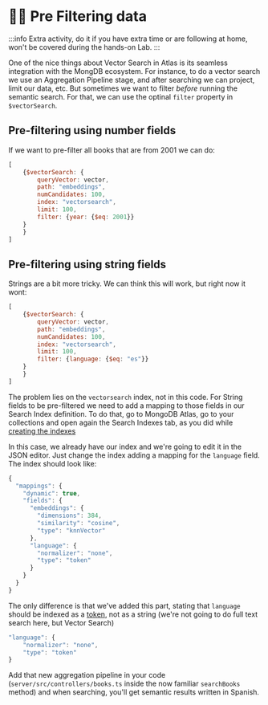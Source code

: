 # 🦸‍♂️ Pre Filtering data 

:::info
Extra activity, do it if you have extra time or are following at home, won't be covered during the hands-on Lab.
:::

One of the nice things about Vector Search in Atlas is its seamless integration with the MongDB ecosystem. For instance, to do a vector search we use an Aggregation Pipeline stage, and after searching we can project, limit our data, etc. But sometimes we want to filter _before_ running the semantic search. For that, we can use the optinal `filter` property in `$vectorSearch`.

## Pre-filtering using number fields

If we want to pre-filter all books that are from 2001 we can do:

```js
[
    {$vectorSearch: {
        queryVector: vector,
        path: "embeddings",
        numCandidates: 100,
        index: "vectorsearch",
        limit: 100,
        filter: {year: {$eq: 2001}}
    }
    }
]
```

## Pre-filtering using string fields

Strings are a bit more tricky. We can think this will work, but right now it wont:

```js
[
    {$vectorSearch: {
        queryVector: vector,
        path: "embeddings",
        numCandidates: 100,
        index: "vectorsearch",
        limit: 100,
        filter: {language: {$eq: "es"}}
    }
    }
]
```

The problem lies on the `vectorsearch` index, not in this code. For String fields to be pre-filtered we need to add a mapping to those fields in our Search Index definition. To do that, go to MongoDB Atlas, go to your collections and open again the Search Indexes tab, as you did while [creating the indexes](/docs/vector-search/create-index)

In this case, we already have our index and we're going to edit it in the JSON editor. Just change the index adding a mapping for the `language` field. The index should look like:

```js
{
  "mappings": {
    "dynamic": true,
    "fields": {
      "embeddings": {
        "dimensions": 384,
        "similarity": "cosine",
        "type": "knnVector"
      },
      "language": {
        "normalizer": "none",
        "type": "token"
      }
    }
  }
}
```

The only difference is that we've added this part, stating that `language` should be indexed as a [token](https://www.mongodb.com/docs/atlas/atlas-search/field-types/token-type/), not as a string (we're not going to do full text search here, but Vector Search)

```js
"language": {
    "normalizer": "none",
    "type": "token"
}
```

Add that new aggregation pipeline in your code (`server/src/controllers/books.ts` inside the now familiar `searchBooks` method) and when searching, you'll get semantic results written in Spanish.